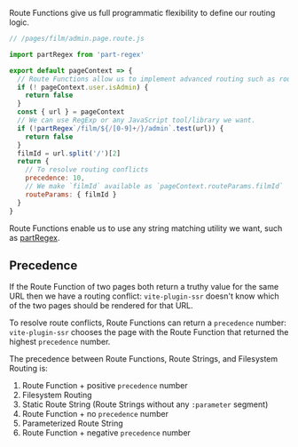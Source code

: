 Route Functions give us full programmatic flexibility to define our routing logic.

```js
// /pages/film/admin.page.route.js

import partRegex from 'part-regex'

export default pageContext => {
  // Route Functions allow us to implement advanced routing such as route guards.
  if (! pageContext.user.isAdmin) {
    return false
  }
  const { url } = pageContext
  // We can use RegExp or any JavaScript tool/library we want.
  if (!partRegex`/film/${/[0-9]+/}/admin`.test(url)) {
    return false
  }
  filmId = url.split('/')[2]
  return {
    // To resolve routing conflicts
    precedence: 10,
    // We make `filmId` available as `pageContext.routeParams.filmId`
    routeParams: { filmId }
  }
}
```

Route Functions enable us to use any string matching utility we want, such as [partRegex](https://github.com/brillout/part-regex).

## Precedence

If the Route Function of two pages both return a truthy value for the same URL then we have a routing conflict:
`vite-plugin-ssr` doesn't know which of the two pages should be rendered for that URL.

To resolve route conflicts, Route Functions can return a `precedence` number:
`vite-plugin-ssr` chooses the page with the Route Function that returned the highest `precedence` number.

The precedence between Route Functions, Route Strings, and Filesystem Routing is:
 1. Route Function + positive `precedence` number
 2. Filesystem Routing
 3. Static Route String (Route Strings without any `:parameter` segment)
 4. Route Function + no `precedence` number
 5. Parameterized Route String
 6. Route Function + negative `precedence` number
